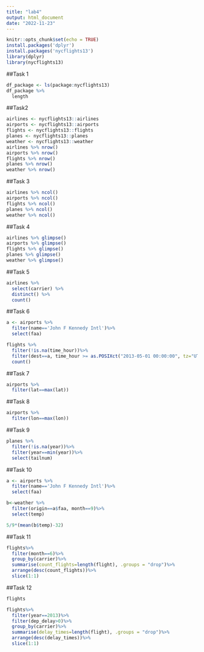 ```yaml
---
title: "lab4"
output: html_document
date: "2022-11-23"
---
```


```r
knitr::opts_chunk$set(echo = TRUE)
install.packages('dplyr')
install.packages('nycflights13')
library(dplyr)
library(nycflights13)

```

##Task 1
```r
df_package <- ls(package:nycflights13)
df_package %>%
  length
```

##Task2
```r
airlines <- nycflights13::airlines
airports <- nycflights13::airports
flights <- nycflights13::flights
planes <- nycflights13::planes
weather <- nycflights13::weather
airlines %>% nrow() 
airports %>% nrow()
flights %>% nrow()
planes %>% nrow()
weather %>% nrow()
```

##Task 3
```r
airlines %>% ncol() 
airports %>% ncol()
flights %>% ncol()
planes %>% ncol()
weather %>% ncol()
```

##Task 4
```r
airlines %>% glimpse() 
airports %>% glimpse() 
flights %>% glimpse() 
planes %>% glimpse() 
weather %>% glimpse() 
```

##Task 5
```r

airlines %>%
  select(carrier) %>%
  distinct() %>%
  count()

```

##Task 6
```r

a <- airports %>%
  filter(name=='John F Kennedy Intl')%>%
  select(faa)

flights %>%
  filter(!is.na(time_hour))%>%
  filter(dest==a, time_hour >= as.POSIXct("2013-05-01 00:00:00", tz="UTC"), time_hour <= as.POSIXct("2013-05-31 24:59:59", tz="UTC")) %>%
  count()

```


##Task 7
```r
airports %>%
  filter(lat==max(lat))
```


##Task 8
```r
airports %>%
  filter(lon==max(lon))
```


##Task 9
```r
planes %>%
  filter(!is.na(year))%>%
  filter(year==min(year))%>%
  select(tailnum)
```


##Task 10
```r
a <- airports %>%
  filter(name=='John F Kennedy Intl')%>%
  select(faa)

b<-weather %>%
  filter(origin==a$faa, month==9)%>%
  select(temp)

5/9*(mean(b$temp)-32)
```


##Task 11
```r
flights%>%
  filter(month==6)%>%
  group_by(carrier)%>%
  summarise(count_flights=length(flight), .groups = "drop")%>%
  arrange(desc(count_flights))%>%
  slice(1:1)
```


##Task 12
```r
flights

flights%>%
  filter(year==2013)%>%
  filter(dep_delay>0)%>%
  group_by(carrier)%>%
  summarise(delay_times=length(flight), .groups = "drop")%>%
  arrange(desc(delay_times))%>%
  slice(1:1)
```